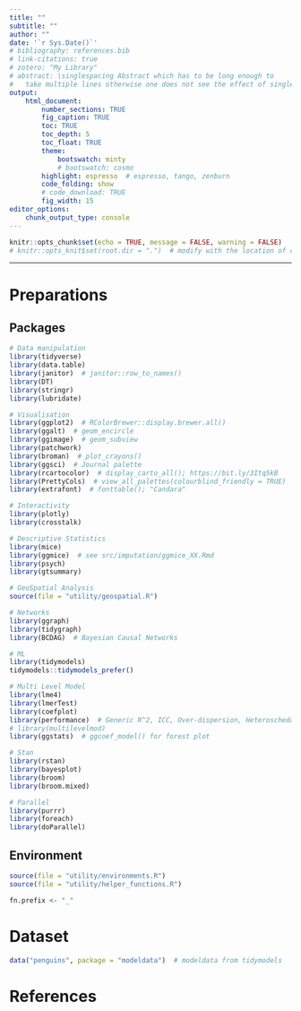 ```yaml
---
title: ""
subtitle: ""
author: ""
date: '`r Sys.Date()`'
# bibliography: references.bib
# link-citations: true
# zotero: "My Library"
# abstract: \singlespacing Abstract which has to be long enough to 
#   take multiple lines otherwise one does not see the effect of single-spacing.
output: 
    html_document:
        number_sections: TRUE
        fig_caption: TRUE
        toc: TRUE
        toc_depth: 5
        toc_float: TRUE
        theme:
            bootswatch: minty
            # bootswatch: cosmo
        highlight: espresso  # espresso, tango, zenburn
        code_folding: show
        # code_download: TRUE
        fig_width: 15
editor_options: 
    chunk_output_type: console
---
```


```r
knitr::opts_chunk$set(echo = TRUE, message = FALSE, warning = FALSE)
# knitr::opts_knit$set(root.dir = ".")  # modify with the location of code
```

***

# Preparations {.tabset .tabset-fade .tabset-pills}
## Packages
```r
# Data manipulation
library(tidyverse)
library(data.table)
library(janitor)  # janitor::row_to_names()
library(DT)
library(stringr)
library(lubridate)

# Visualisation
library(ggplot2)  # RColorBrewer::display.brewer.all()
library(ggalt)  # geom_encircle
library(ggimage)  # geom_subview
library(patchwork)
library(broman)  # plot_crayons()
library(ggsci)  # Journal palette
library(rcartocolor)  # display_carto_all(); https://bit.ly/3Itq5kB
library(PrettyCols)  # view_all_palettes(colourblind_friendly = TRUE)
library(extrafont)  # fonttable(); "Candara"

# Interactivity
library(plotly)
library(crosstalk)

# Descriptive Statistics
library(mice)
library(ggmice)  # see src/imputation/ggmice_XX.Rmd
library(psych)
library(gtsummary)

# GeoSpatial Analysis
source(file = "utility/geospatial.R")

# Networks
library(ggraph)
library(tidygraph)
library(BCDAG)  # Bayesian Causal Networks

# ML
library(tidymodels)
tidymodels::tidymodels_prefer()

# Multi Level Model
library(lme4)
library(lmerTest)
library(coefplot)
library(performance)  # Generic R^2, ICC, Over-dispersion, Heteroschedasticity
# library(multilevelmod)
library(ggstats)  # ggcoef_model() for forest plot

# Stan
library(rstan)
library(bayesplot)
library(broom)
library(broom.mixed)

# Parallel
library(purrr)
library(foreach)
library(doParallel)
```

## Environment
```r
source(file = "utility/environments.R")
source(file = "utility/helper_functions.R")

fn.prefix <- "_"
```


# Dataset {.tabset .tabset-fade .tabset-pills}
```r
data("penguins", package = "modeldata")  # modeldata from tidymodels
```


# References
